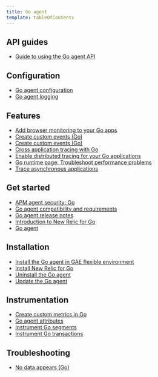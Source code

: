 ```yaml
---
title: Go agent
template: tableOfContents
---
```


## API guides

* [Guide to using the Go agent API](/docs/agents/go-agent/api-guides/guide-using-go-agent-api)

## Configuration

* [Go agent configuration](/docs/agents/go-agent/configuration/go-agent-configuration)
* [Go agent logging](/docs/agents/go-agent/configuration/go-agent-logging)

## Features

* [Add browser monitoring to your Go apps](/docs/agents/go-agent/features/add-browser-monitoring-your-go-apps)
* [Create custom events (Go)](/docs/agents/go-agent/features/create-custom-events-go)
* [Create custom events (Go)](/docs/agents/go-agent/features/create-custom-events-go)
* [Cross application tracing with Go](/docs/agents/go-agent/features/cross-application-tracing-go)
* [Enable distributed tracing for your Go applications](/docs/agents/go-agent/features/enable-distributed-tracing-your-go-applications)
* [Go runtime page: Troubleshoot performance problems](/docs/agents/go-agent/features/go-runtime-page-troubleshoot-performance-problems)
* [Trace asynchronous applications](/docs/agents/go-agent/features/trace-asynchronous-applications)

## Get started

* [APM agent security: Go](/docs/agents/go-agent/get-started/apm-agent-security-go)
* [Go agent compatibility and requirements](/docs/agents/go-agent/get-started/go-agent-compatibility-requirements)
* [Go agent release notes](/docs/agents/go-agent/get-started/go-agent-release-notes)
* [Introduction to New Relic for Go](/docs/agents/go-agent/get-started/introduction-new-relic-go)
* [Go agent](/docs/agents/go-agent)

## Installation

* [Install the Go agent in GAE flexible environment](/docs/agents/go-agent/installation/install-go-agent-gae-flexible-environment)
* [Install New Relic for Go](/docs/agents/go-agent/installation/install-new-relic-go)
* [Uninstall the Go agent](/docs/agents/go-agent/installation/uninstall-go-agent)
* [Update the Go agent](/docs/agents/go-agent/installation/update-go-agent)

## Instrumentation

* [Create custom metrics in Go](/docs/agents/go-agent/instrumentation/create-custom-metrics-go)
* [Go agent attributes](/docs/agents/go-agent/instrumentation/go-agent-attributes)
* [Instrument Go segments](/docs/agents/go-agent/instrumentation/instrument-go-segments)
* [Instrument Go transactions](/docs/agents/go-agent/instrumentation/instrument-go-transactions)

## Troubleshooting

* [No data appears (Go)](/docs/agents/go-agent/troubleshooting/no-data-appears-go)
